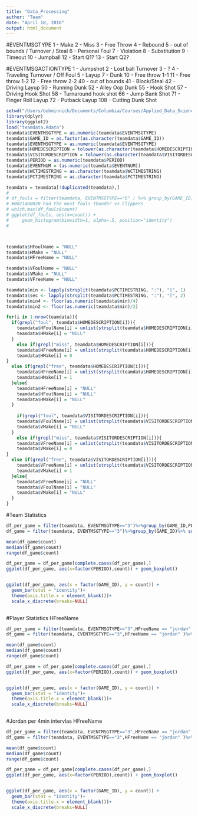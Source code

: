 ```yaml
---
title: "Data_Processing"
author: "Team"
date: "April 18, 2016"
output: html_document
---
```

#EVENTMSGTYPE
1 - Make 2 - Miss 3 - Free Throw 4 - Rebound 5 - out of bounds / Turnover / Steal 6 - Personal Foul 7 - Violation 8 - Substitution 9 - Timeout 10 - Jumpball 12 - Start Q1? 13 - Start Q2?

#EVENTMSGACTIONTYPE
1 - Jumpshot 2 - Lost ball Turnover 3 - ? 4 - Traveling Turnover / Off Foul 5 - Layup 7 - Dunk 10 - Free throw 1-1 11 - Free throw 1-2 12 - Free throw 2-2 40 - out of bounds 41 - Block/Steal 42 - Driving Layup 50 - Running Dunk 52 - Alley Oop Dunk 55 - Hook Shot 57 - Driving Hook Shot 58 - Turnaround hook shot 66 - Jump Bank Shot 71 - Finger Roll Layup 72 - Putback Layup 108 - Cutting Dunk Shot



```r
setwd("/Users/bobminnich/Documents/Columbia/Courses/Applied_Data_Science/FinalProject/finalproject-p5-team3")
library(dplyr)
library(ggplot2)
load("teamdata.Rdata")
teamdata$EVENTMSGTYPE = as.numeric(teamdata$EVENTMSGTYPE)
teamdata$GAME_ID = as.factor(as.character(teamdata$GAME_ID))
teamdata$EVENTMSGTYPE = as.numeric(teamdata$EVENTMSGTYPE)
teamdata$HOMEDESCRIPTION = tolower(as.character(teamdata$HOMEDESCRIPTION))
teamdata$VISITORDESCRIPTION = tolower(as.character(teamdata$VISITORDESCRIPTION))
teamdata$PERIOD = as.numeric(teamdata$PERIOD)
teamdata$EVENTNUM = (as.numeric(teamdata$EVENTNUM))
teamdata$WCTIMESTRING = as.character(teamdata$WCTIMESTRING)
teamdata$PCTIMESTRING = as.character(teamdata$PCTIMESTRING)

teamdata = teamdata[!duplicated(teamdata),] 
# 
# df_fouls = filter(teamdata, EVENTMSGTYPE=="6" ) %>% group_by(GAME_ID) %>% summarise(count = n())
# #0021400020 had the most fouls Thunder vs Clippers
# which.max(df_fouls$count)
# ggplot(df_fouls, aes(x=count)) +
#     geom_histogram(binwidth=1, alpha=.5, position="identity")
# 



teamdata$HFoulName = "NULL"
teamdata$HMake = "NULL"
teamdata$HFreeName = "NULL"

teamdata$VFoulName = "NULL"
teamdata$VMake = "NULL"
teamdata$VFreeName = "NULL"

teamdata$min <- lapply(strsplit(teamdata$PCTIMESTRING, ":"), "[", 1)
teamdata$sec <- lapply(strsplit(teamdata$PCTIMESTRING, ":"), "[", 2)
teamdata$min4 <- floor(as.numeric(teamdata$min)/4)
teamdata$min2 <- floor(as.numeric(teamdata$min)/2)

for(i in 1:nrow(teamdata)){
  if(grepl("foul", teamdata$HOMEDESCRIPTION[i])){
    teamdata$HFoulName[i] = unlist(strsplit(teamdata$HOMEDESCRIPTION[i],"\\s"))[1]
    teamdata$HMake[i] = "NULL"
  }
    else if(grepl("miss", teamdata$HOMEDESCRIPTION[i])){
    teamdata$HFreeName[i] = unlist(strsplit(teamdata$HOMEDESCRIPTION[i],"\\s"))[2]
    teamdata$HMake[i] = 0
}
  else if(grepl("free", teamdata$HOMEDESCRIPTION[i])){
    teamdata$HFreeName[i] = unlist(strsplit(teamdata$HOMEDESCRIPTION[i],"\\s"))[1]
    teamdata$HMake[i] = 1
  }else{
    teamdata$HFreeName[i] = "NULL"
    teamdata$HFoulName[i] = "NULL"
    teamdata$HMake[i] = "NULL"
  }
  
    if(grepl("foul", teamdata$VISITORDESCRIPTION[i])){
    teamdata$VFoulName[i] = unlist(strsplit(teamdata$VISITORDESCRIPTION[i],"\\s"))[1]
    teamdata$VMake[i] = "NULL"
  }
    else if(grepl("miss", teamdata$VISITORDESCRIPTION[i])){
    teamdata$VFreeName[i] = unlist(strsplit(teamdata$VISITORDESCRIPTION[i],"\\s"))[2]
    teamdata$VMake[i] = 0
}
  else if(grepl("free", teamdata$VISITORDESCRIPTION[i])){
    teamdata$VFreeName[i] = unlist(strsplit(teamdata$VISITORDESCRIPTION[i],"\\s"))[1]
    teamdata$VMake[i] = 1
  }else{
    teamdata$VFreeName[i] = "NULL"
    teamdata$VFoulName[i] = "NULL"
    teamdata$VMake[i] = "NULL"
  }
}


```


#Team Statistics
```r
df_per_game = filter(teamdata, EVENTMSGTYPE=="3")%>%group_by(GAME_ID,PERIOD)%>% summarise(count = n())
df_game = filter(teamdata, EVENTMSGTYPE=="3")%>%group_by(GAME_ID)%>% summarise(count = n())

mean(df_game$count)
median(df_game$count)
range(df_game$count)

df_per_game = df_per_game[complete.cases(df_per_game),]
ggplot(df_per_game, aes(x=factor(PERIOD),count)) + geom_boxplot()


ggplot(df_per_game, aes(x = factor(GAME_ID), y = count)) + 
  geom_bar(stat = "identity")+ 
  theme(axis.title.x = element_blank())+ 
  scale_x_discrete(breaks=NULL)
  

```
#Player Statistics
HFreeName

```r
df_per_game = filter(teamdata, EVENTMSGTYPE=="3",HFreeName == "jordan" )%>%group_by(GAME_ID,PERIOD)%>% summarise(count = n())
df_game = filter(teamdata, EVENTMSGTYPE=="3",HFreeName == "jordan" )%>%group_by(GAME_ID)%>% summarise(count = n())

mean(df_game$count)
median(df_game$count)
range(df_game$count)

df_per_game = df_per_game[complete.cases(df_per_game),]
ggplot(df_per_game, aes(x=factor(PERIOD),count)) + geom_boxplot()


ggplot(df_per_game, aes(x = factor(GAME_ID), y = count)) + 
  geom_bar(stat = "identity")+ 
  theme(axis.title.x = element_blank())+ 
  scale_x_discrete(breaks=NULL)
  
```


#Jordan per 4min intervlas
HFreeName

```r
df_per_game = filter(teamdata, EVENTMSGTYPE=="3",HFreeName == "jordan" )%>%group_by(GAME_ID,min2)%>% summarise(count = n())
df_game = filter(teamdata, EVENTMSGTYPE=="3",HFreeName == "jordan" )%>%group_by(GAME_ID,min2)%>% summarise(count = n())

mean(df_game$count)
median(df_game$count)
range(df_game$count)

df_per_game = df_per_game[complete.cases(df_per_game),]
ggplot(df_per_game, aes(x=factor(PERIOD),count)) + geom_boxplot()


ggplot(df_per_game, aes(x = factor(GAME_ID), y = count)) + 
  geom_bar(stat = "identity")+ 
  theme(axis.title.x = element_blank())+ 
  scale_x_discrete(breaks=NULL)
  
```

